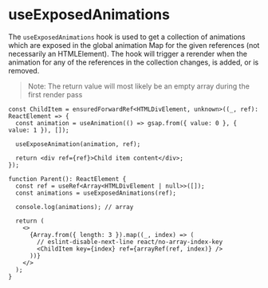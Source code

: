 
<Meta title="GSAP / Hooks / useExposedAnimations" />

# useExposedAnimations

The `useExposedAnimations` hook is used to get a collection of animations which are exposed in the
global animation Map for the given references (not necessarily an HTMLElement). The hook will
trigger a rerender when the animation for any of the references in the collection changes, is added,
or is removed.

> Note: The return value will most likely be an empty array during the first render pass

```tsx
const ChildItem = ensuredForwardRef<HTMLDivElement, unknown>((_, ref): ReactElement => {
  const animation = useAnimation(() => gsap.from({ value: 0 }, { value: 1 }), []);

  useExposeAnimation(animation, ref);

  return <div ref={ref}>Child item content</div>;
});

function Parent(): ReactElement {
  const ref = useRef<Array<HTMLDivElement | null>>([]);
  const animations = useExposedAnimations(ref);

  console.log(animations); // array

  return (
    <>
      {Array.from({ length: 3 }).map((_, index) => (
        // eslint-disable-next-line react/no-array-index-key
        <ChildItem key={index} ref={arrayRef(ref, index)} />
      ))}
    </>
  );
}
```
